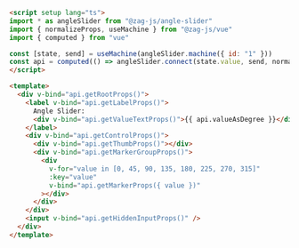 ```md
<script setup lang="ts">
import * as angleSlider from "@zag-js/angle-slider"
import { normalizeProps, useMachine } from "@zag-js/vue"
import { computed } from "vue"

const [state, send] = useMachine(angleSlider.machine({ id: "1" }))
const api = computed(() => angleSlider.connect(state.value, send, normalizeProps))
</script>

<template>
  <div v-bind="api.getRootProps()">
    <label v-bind="api.getLabelProps()">
      Angle Slider:
      <div v-bind="api.getValueTextProps()">{{ api.valueAsDegree }}</div>
    </label>
    <div v-bind="api.getControlProps()">
      <div v-bind="api.getThumbProps()"></div>
      <div v-bind="api.getMarkerGroupProps()">
        <div
          v-for="value in [0, 45, 90, 135, 180, 225, 270, 315]"
          :key="value"
          v-bind="api.getMarkerProps({ value })"
        ></div>
      </div>
    </div>
    <input v-bind="api.getHiddenInputProps()" />
  </div>
</template>
```
